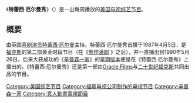 {{noteTA
|G1=Simpsons
}}
{{infobox Television
  | show_name = 特蕾西·厄尔曼秀
  | original_name = The Tracey Ullman Show
  | format = [[综艺节目|综艺节目]]
  | runtime = 22－23分钟
  | 主持 = [[特蕾西·厄尔曼|特蕾西·厄尔曼]] 
  | creator = [[特蕾西·厄尔曼|特蕾西·厄尔曼]] 
  | starring = [[特蕾西·厄尔曼|特蕾西·厄尔曼]] <br /> [[丹·卡斯泰拉内塔|丹·卡斯泰拉内塔]] <br /> [[朱莉·凯夫纳|朱莉·凯夫纳]] <br /> [[Sam_McMurray|Sam McMurray]] <br /> [[Joseph_Malone_(actor)|Joseph Malone]] <br /> [[Anna_Levine|Anna Levine]]
  | country = {{USA}}
  | 語言 = [[英語|英語]]
  | network = [[福克斯广播公司|福克斯]]
  | first_run = {{USA}}
  | first_aired = 1987年4月5日
  | last_aired = 1990年5月26日
  | num_episodes = 82
|}}

《'''特蕾西·厄尔曼秀'''》（{{lang-en|''The Tracey Ullman Show''}}）是一出每周播放的[[美国|美国]][[电视|电视]][[综艺节目|综艺节目]]。

==概要==
由英国[[喜剧演员|喜剧演员]][[特蕾西·厄尔曼|特蕾西·厄尔曼]]主持。特蕾西·厄尔曼秀首播于1987年4月5日，是[[福克斯广播公司|福克斯]]的第二部黄金时段节目（在《[[憔悴潘郎|憔悴潘郎]]<!--Married... with Children-->》之后），并一直播出到1990年5月26日。后来大获成功的《[[辛普森一家|辛普森一家]]》的[[辛普森短剧|早期版本]]便是在《特蕾西·厄尔曼秀》上播出的。《特蕾西·厄尔曼秀》还是第一部由[[Gracie_Films|Gracie Films]]与[[二十世纪福克斯|二十世纪福克斯]]共同出品的节目。
{{Simpsons-stub}}
{{DEFAULTSORT:Tracey Ullman Show, The}}

[[Category:美国综艺节目|Category:美国综艺节目]]
[[Category:福斯电视公司制作的电视节目|Category:福斯电视公司制作的电视节目]]
[[Category:辛普森一家|Category:辛普森一家]]
[[Category:真人動畫電視節目|Category:真人動畫電視節目]]